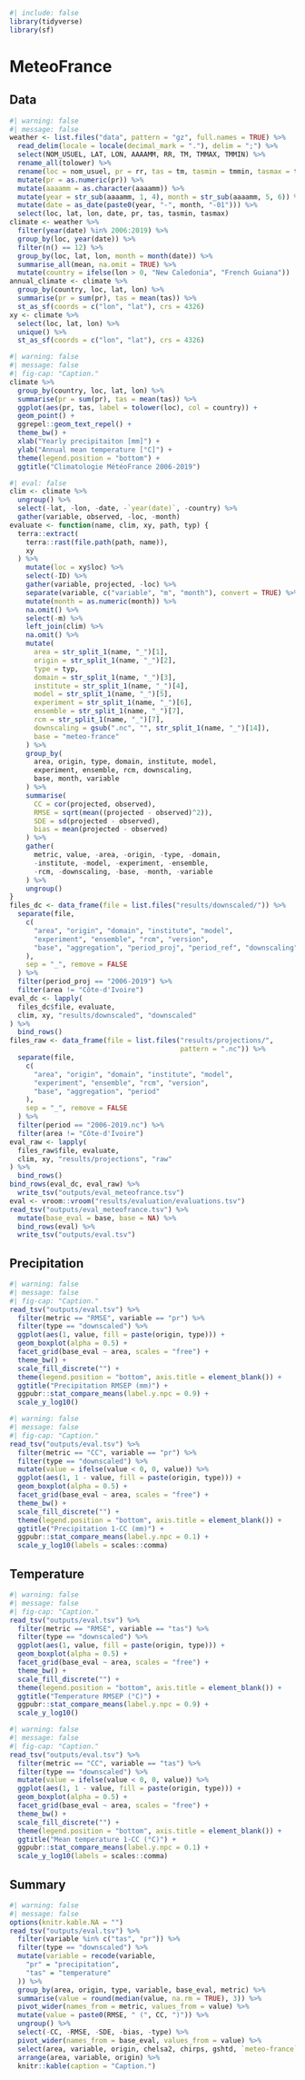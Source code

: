 ```r
#| include: false
library(tidyverse)
library(sf)
```

# MeteoFrance {.unnumbered}

## Data

```r
#| warning: false
#| message: false
weather <- list.files("data", pattern = "gz", full.names = TRUE) %>%
  read_delim(locale = locale(decimal_mark = "."), delim = ";") %>%
  select(NOM_USUEL, LAT, LON, AAAAMM, RR, TM, TMMAX, TMMIN) %>%
  rename_all(tolower) %>%
  rename(loc = nom_usuel, pr = rr, tas = tm, tasmin = tmmin, tasmax = tmmax) %>%
  mutate(pr = as.numeric(pr)) %>%
  mutate(aaaamm = as.character(aaaamm)) %>%
  mutate(year = str_sub(aaaamm, 1, 4), month = str_sub(aaaamm, 5, 6)) %>%
  mutate(date = as_date(paste0(year, "-", month, "-01"))) %>%
  select(loc, lat, lon, date, pr, tas, tasmin, tasmax)
climate <- weather %>%
  filter(year(date) %in% 2006:2019) %>%
  group_by(loc, year(date)) %>%
  filter(n() == 12) %>%
  group_by(loc, lat, lon, month = month(date)) %>%
  summarise_all(mean, na.omit = TRUE) %>%
  mutate(country = ifelse(lon > 0, "New Caledonia", "French Guiana"))
annual_climate <- climate %>%
  group_by(country, loc, lat, lon) %>%
  summarise(pr = sum(pr), tas = mean(tas)) %>%
  st_as_sf(coords = c("lon", "lat"), crs = 4326)
xy <- climate %>%
  select(loc, lat, lon) %>%
  unique() %>%
  st_as_sf(coords = c("lon", "lat"), crs = 4326)
```

```r
#| warning: false
#| message: false
#| fig-cap: "Caption."
climate %>%
  group_by(country, loc, lat, lon) %>%
  summarise(pr = sum(pr), tas = mean(tas)) %>%
  ggplot(aes(pr, tas, label = tolower(loc), col = country)) +
  geom_point() +
  ggrepel::geom_text_repel() +
  theme_bw() +
  xlab("Yearly precipitaiton [mm]") +
  ylab("Annual mean temperature [°C]") +
  theme(legend.position = "bottom") +
  ggtitle("Climatologie MétéoFrance 2006-2019")
```

```r
#| eval: false
clim <- climate %>%
  ungroup() %>%
  select(-lat, -lon, -date, -`year(date)`, -country) %>%
  gather(variable, observed, -loc, -month)
evaluate <- function(name, clim, xy, path, typ) {
  terra::extract(
    terra::rast(file.path(path, name)),
    xy
  ) %>%
    mutate(loc = xy$loc) %>%
    select(-ID) %>%
    gather(variable, projected, -loc) %>%
    separate(variable, c("variable", "m", "month"), convert = TRUE) %>%
    mutate(month = as.numeric(month)) %>%
    na.omit() %>%
    select(-m) %>%
    left_join(clim) %>%
    na.omit() %>%
    mutate(
      area = str_split_1(name, "_")[1],
      origin = str_split_1(name, "_")[2],
      type = typ,
      domain = str_split_1(name, "_")[3],
      institute = str_split_1(name, "_")[4],
      model = str_split_1(name, "_")[5],
      experiment = str_split_1(name, "_")[6],
      ensemble = str_split_1(name, "_")[7],
      rcm = str_split_1(name, "_")[7],
      downscaling = gsub(".nc", "", str_split_1(name, "_")[14]),
      base = "meteo-france"
    ) %>%
    group_by(
      area, origin, type, domain, institute, model,
      experiment, ensemble, rcm, downscaling,
      base, month, variable
    ) %>%
    summarise(
      CC = cor(projected, observed),
      RMSE = sqrt(mean((projected - observed)^2)),
      SDE = sd(projected - observed),
      bias = mean(projected - observed)
    ) %>%
    gather(
      metric, value, -area, -origin, -type, -domain,
      -institute, -model, -experiment, -ensemble,
      -rcm, -downscaling, -base, -month, -variable
    ) %>%
    ungroup()
}
files_dc <- data_frame(file = list.files("results/downscaled/")) %>%
  separate(file,
    c(
      "area", "origin", "domain", "institute", "model",
      "experiment", "ensemble", "rcm", "version",
      "base", "aggregation", "period_proj", "period_ref", "downscaling"
    ),
    sep = "_", remove = FALSE
  ) %>%
  filter(period_proj == "2006-2019") %>%
  filter(area != "Côte-d'Ivoire")
eval_dc <- lapply(
  files_dc$file, evaluate,
  clim, xy, "results/downscaled", "downscaled"
) %>%
  bind_rows()
files_raw <- data_frame(file = list.files("results/projections/",
                                          pattern = ".nc")) %>%
  separate(file,
    c(
      "area", "origin", "domain", "institute", "model",
      "experiment", "ensemble", "rcm", "version",
      "base", "aggregation", "period"
    ),
    sep = "_", remove = FALSE
  ) %>%
  filter(period == "2006-2019.nc") %>%
  filter(area != "Côte-d'Ivoire")
eval_raw <- lapply(
  files_raw$file, evaluate,
  clim, xy, "results/projections", "raw"
) %>%
  bind_rows()
bind_rows(eval_dc, eval_raw) %>%
  write_tsv("outputs/eval_meteofrance.tsv")
eval <- vroom::vroom("results/evaluation/evaluations.tsv")
read_tsv("outputs/eval_meteofrance.tsv") %>%
  mutate(base_eval = base, base = NA) %>%
  bind_rows(eval) %>%
  write_tsv("outputs/eval.tsv")
```

## Precipitation

```r
#| warning: false
#| message: false
#| fig-cap: "Caption."
read_tsv("outputs/eval.tsv") %>%
  filter(metric == "RMSE", variable == "pr") %>%
  filter(type == "downscaled") %>%
  ggplot(aes(1, value, fill = paste(origin, type))) +
  geom_boxplot(alpha = 0.5) +
  facet_grid(base_eval ~ area, scales = "free") +
  theme_bw() +
  scale_fill_discrete("") +
  theme(legend.position = "bottom", axis.title = element_blank()) +
  ggtitle("Precipitation RMSEP (mm)") +
  ggpubr::stat_compare_means(label.y.npc = 0.9) +
  scale_y_log10()
```

```r
#| warning: false
#| message: false
#| fig-cap: "Caption."
read_tsv("outputs/eval.tsv") %>%
  filter(metric == "CC", variable == "pr") %>%
  filter(type == "downscaled") %>%
  mutate(value = ifelse(value < 0, 0, value)) %>%
  ggplot(aes(1, 1 - value, fill = paste(origin, type))) +
  geom_boxplot(alpha = 0.5) +
  facet_grid(base_eval ~ area, scales = "free") +
  theme_bw() +
  scale_fill_discrete("") +
  theme(legend.position = "bottom", axis.title = element_blank()) +
  ggtitle("Precipitation 1-CC (mm)") +
  ggpubr::stat_compare_means(label.y.npc = 0.1) +
  scale_y_log10(labels = scales::comma)
```

## Temperature

```r
#| warning: false
#| message: false
#| fig-cap: "Caption."
read_tsv("outputs/eval.tsv") %>%
  filter(metric == "RMSE", variable == "tas") %>%
  filter(type == "downscaled") %>%
  ggplot(aes(1, value, fill = paste(origin, type))) +
  geom_boxplot(alpha = 0.5) +
  facet_grid(base_eval ~ area, scales = "free") +
  theme_bw() +
  scale_fill_discrete("") +
  theme(legend.position = "bottom", axis.title = element_blank()) +
  ggtitle("Temperature RMSEP (°C)") +
  ggpubr::stat_compare_means(label.y.npc = 0.9) +
  scale_y_log10()
```

```r
#| warning: false
#| message: false
#| fig-cap: "Caption."
read_tsv("outputs/eval.tsv") %>%
  filter(metric == "CC", variable == "tas") %>%
  filter(type == "downscaled") %>%
  mutate(value = ifelse(value < 0, 0, value)) %>%
  ggplot(aes(1, 1 - value, fill = paste(origin, type))) +
  geom_boxplot(alpha = 0.5) +
  facet_grid(base_eval ~ area, scales = "free") +
  theme_bw() +
  scale_fill_discrete("") +
  theme(legend.position = "bottom", axis.title = element_blank()) +
  ggtitle("Mean temperature 1-CC (°C)") +
  ggpubr::stat_compare_means(label.y.npc = 0.1) +
  scale_y_log10(labels = scales::comma)
```

## Summary

```r
#| warning: false
#| message: false
options(knitr.kable.NA = "")
read_tsv("outputs/eval.tsv") %>%
  filter(variable %in% c("tas", "pr")) %>%
  filter(type == "downscaled") %>%
  mutate(variable = recode(variable,
    "pr" = "precipitation",
    "tas" = "temperature"
  )) %>%
  group_by(area, origin, type, variable, base_eval, metric) %>%
  summarise(value = round(median(value, na.rm = TRUE), 3)) %>%
  pivot_wider(names_from = metric, values_from = value) %>%
  mutate(value = paste0(RMSE, " (", CC, ")")) %>%
  ungroup() %>%
  select(-CC, -RMSE, -SDE, -bias, -type) %>%
  pivot_wider(names_from = base_eval, values_from = value) %>%
  select(area, variable, origin, chelsa2, chirps, gshtd, `meteo-france`) %>%
  arrange(area, variable, origin) %>%
  knitr::kable(caption = "Caption.")
```
